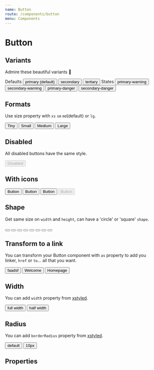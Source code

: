 ```yaml
---
name: Button
route: /components/button
menu: Components
---
```




# Button

## Variants

Admire these beautiful variants 🌈

<Playground>
  <Box width="100%" fontSize="body3">
    Defaults
  </Box>
  <Button>primary (default)</Button>
  <Button variant="secondary">secondary</Button>
  <Button variant="tertiary">tertiary</Button>
  <Box width="100%" fontSize="body3" marginTop="10px">
    States
  </Box>
  <Button variant="primary-warning">primary-warning</Button>
  <Button variant="secondary-warning">secondary-warning</Button>
  <Button variant="primary-danger">primary-danger</Button>
  <Button variant="secondary-danger">secondary-danger</Button>
</Playground>

## Formats

Use size property with `xs` `sm` `md`(default) or `lg`.

<Playground>
  <Button size="xs">Tiny</Button>
  <Button size="sm">Small</Button>
  <Button>Medium</Button>
  <Button size="lg">Large</Button>
</Playground>

## Disabled

All disabled buttons have the same style.

<Playground>
  <Button variant="primary-danger" disabled>
    Disabled
  </Button>
</Playground>

## With icons

<Playground>
  <Button>
    <Icon name="language" size="sm" />
    <span>Button</span>
  </Button>
  <Button variant="secondary">
    <Icon name="language" size="sm" />
    <span>Button</span>
  </Button>
  <Button variant="tertiary">
    <Icon name="language" size="sm" />
    <span>Button</span>
  </Button>
  <Button disabled>
    <Icon name="language" size="sm" />
    <span>Button</span>
  </Button>
</Playground>

## Shape

Get same size on `width` and `height`, can have a 'circle' or 'square' `shape`.

<Playground flex>
  <Button shape="square" size="xs">
    <Icon name="language" size="xs" />
  </Button>
  <Button shape="circle" size="xs">
    <Icon name="language" size="xs" />
  </Button>
  <Button shape="square" size="sm">
    <Icon name="language" size="sm" />
  </Button>
  <Button shape="circle" size="sm">
    <Icon name="language" size="sm" />
  </Button>
  <Button shape="square">
    <Icon name="language" size="sm" />
  </Button>
  <Button shape="circle">
    <Icon name="language" size="sm" />
  </Button>
  <Button shape="square" size="lg">
    <Icon name="language" size="md" />
  </Button>
  <Button shape="circle" size="lg">
    <Icon name="language" size="md" />
  </Button>
</Playground>

## Transform to a link

You can transform your Button component with `as` property to add you linker, `href` or `to`... all that you want.

<Playground flex>
  <Button as="a" href="http://www.welcometothejungle.co" target="_blank" shape="square">
    <Icon name="external_link" size="sm" />faadsf
  </Button>
  <Button
    as="a"
    href="http://www.welcometothejungle.co"
    target="_blank"
    rel="noopener nofollow"
    variant="secondary"
  >
    <Icon name="sun" size="sm" />
    <span>Welcome</span>
  </Button>
  <Button as={Link} to="/" variant="tertiary">
    Homepage
  </Button>
</Playground>

## Width

You can add `width` property from [xstyled](https://www.smooth-code.com/open-source/xstyled/docs/system-props/#layout).

<Playground>
  <Button width={1}>full width</Button>
  <Button width={1 / 2}>half width</Button>
</Playground>

## Radius

You can add `borderRadius` property from [xstyled](https://www.smooth-code.com/open-source/xstyled/docs/system-props/#borders).

<Playground>
  <Button>default</Button>
  <Button borderRadius="10px">10px</Button>
</Playground>

## Properties

<Props of={Button} />
